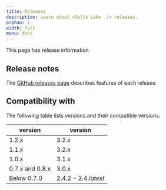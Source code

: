 ```yaml
---
title: Releases
description: Learn about <Delta Lake  /> releases.
orphan: 1
width: full
menu: docs
---
```



This page has release information.

## Release notes

The [GitHub releases page](https://github.com/delta-io/delta/releases/) describes features of each release.

## Compatibility with <Apache Spark  />

The following table lists <Delta Lake  /> versions and their compatible <Apache Spark  /> versions.

| <Delta Lake  /> version | <Apache Spark  /> version |
| ----------------------- | ------------------------- |
| 1.2.x                   | 3.2.x                     |
| 1.1.x                   | 3.2.x                     |
| 1.0.x                   | 3.1.x                     |
| 0.7.x and 0.8.x         | 3.0.x                     |
| Below 0.7.0             | 2.4.2 - 2.4._latest_      |
